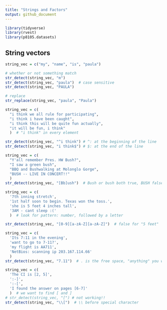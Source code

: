 ```yaml
---
title: "Strings and Factors"
output: github_document
---
```



```r
library(tidyverse)
library(rvest)
library(p8105.datasets)
```


## String vectors
```r
string_vec = c("my", "name", "is", "paula")

# whether or not something match
str_detect(string_vec, "m")
str_detect(string_vec, "paula")  # case sensitive
str_detect(string_vec, "PAULA")

# replace
str_replace(string_vec, "paula", "Paula")
```

```r
string_vec = c(
  "i think we all rule for participating",
  "i think i have been caught",
  "i think this will be quite fun actually",
  "it will be fun, i think"
  )  # "i think" in every element

str_detect(string_vec, "^i think") # ^: at the beginning of the line
str_detect(string_vec, "i think$") # $: at the end of the line
```

```r
string_vec = c(
  "Y'all remember Pres. HW Bush?",
  "I saw a green bush",
  "BBQ and Bushwalking at Molonglo Gorge",
  "BUSH -- LIVE IN CONCERT!!"
  )
str_detect(string_vec, "[Bb]ush")  # Bush or bush both true, BUSH false
```

```r
string_vec = c(
  '7th inning stretch',
  '1st half soon to begin. Texas won the toss.',
  'she is 5 feet 4 inches tall',
  '3AM - cant sleep :('
  )  # look for pattern: number, followed by a letter

str_detect(string_vec, "[0-9][a-zA-Z][a-zA-Z]")  # false for "5 feet"
```

```r
string_vec = c(
  'Its 7:11 in the evening',
  'want to go to 7-11?',
  'my flight is AA711',
  'NetBios: scanning ip 203.167.114.66'
  )
str_detect(string_vec, "7.11")  # . is the free space, "anything" you want it to be
```

```r
string_vec = c(
  'The CI is [2, 5]',
  ':-]',
  ':-[',
  'I found the answer on pages [6-7]'
  )  # we want to find [ and ]
# str_detect(string_vec, "[") # not working!!
str_detect(string_vec, "\\[")  # \\ before special character 
```



